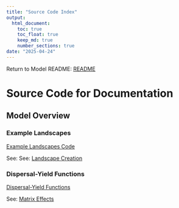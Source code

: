 ```yaml
---
title: "Source Code Index"
output: 
  html_document: 
    toc: true
    toc_float: true
    keep_md: true
    number_sections: true
date: "2025-04-24"
---
```


Return to Model README: [README](https://github.com/benjhodgson/metapop_capacity_matrix/blob/main/README.md)


# Source Code for Documentation
## Model Overview
### Example Landscapes
[Example Landscapes Code](https://github.com/benjhodgson/metapop_capacity_matrix/blob/main/Source%20Code/Documentation%20Code/Model%20Overview/Landscape_Examples.R)

See: See: [Landscape Creation](https://github.com/benjhodgson/metapop_capacity_matrix/blob/main/Documentation/model_overview.md#landscape-creation)

### Dispersal-Yield Functions
[Dispersal-Yield Functions](https://github.com/benjhodgson/metapop_capacity_matrix/blob/main/Source%20Code/Documentation%20Code/Model%20Overview/Dispersal_Yield_Function_Examples.R)

See: [Matrix Effects](https://github.com/benjhodgson/metapop_capacity_matrix/blob/main/Documentation/model_overview.md#matrix-effects)